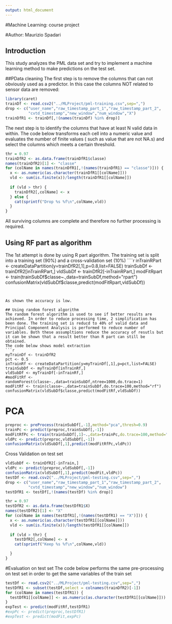 ```yaml
---
output: html_document
---
```

#Machine Learning: course project

#Author: Maurizio Spadari



## Introduction
This study analyzes the PML data set and try to implement a machine learning method to make predictions on the test set.

##PData cleaning
The first step is to remove the columns that can not obviously used as a predictor. In this case the columns NOT related to sensor data are removed:

```r
library(caret)
trainDf <- read.csv2("../MLProject/pml-training.csv",sep=",")
drop <- c("user_name","raw_timestamp_part_1","raw_timestamp_part_2",
          "cvtd_timestamp","new_window","num_window","X")
trainDfR1 <- trainDf[,!(names(trainDf) %in% drop)]
```

The next step is to identify the columns that have at least N valid data in within. The code below transforms each cell into a numeric value and evaluates the number of finite values ( such as value that are not NA.s) and select the columns which meets a certain threshold.
```r
thr = 0.97
trainDfR2 <- as.data.frame(trainDfR1$classe)
names(trainDfR2)[1] <- "classe"
for (colName in names(trainDfR1[,!(names(trainDfR1) == "classe")])) {
  x <- as.numeric(as.character(trainDfR1[[colName]]))
  vld <- sum(is.finite(x))/length(trainDfR1[[colName]])
  
  if (vld > thr) {
    trainDfR2[,colName] <- x
  } else {
    cat(sprintf("Drop %s %f\n",colName,vld))
  }
}


```
All surviving columns are complete and therefore no further processing is required.

## Using RF part as algorithm
The 1st attempt is done by using R part algorithm. The training set is split into a training set (90%) and a cross-validation set (10%)
````r
inTrainRPart <- createDataPartition(y=trainDfR2[,1],p=0.8,list=FALSE)
trainSubDf <- trainDfR2[inTrainRPart,]
vldSubDf <- trainDfR2[-inTrainRPart,]
modFitRpart <- train(trainSubDf$classe~.,data=trainSubDf,method="rpart")
confusionMatrix(vldSubDf$classe,predict(modFitRpart,vldSubDf))

```


As shown the accuracy is low. 

## Using random forest algorithm
The random forest algorithm is used to see if better results are achieved. In order to reduce processing time, 2 simplification has been done. The training set is reducd to 40% of valid data and Principal Component Analysis is performed to reduce number of variables. Both these assumpltions reduce the accuracy of resutls but it can be shown that a result better than R part can still be obtained.
The code below shows model extraction
```r
myTrainDf <- trainDfR2
pct <- 0.5
inTrainRf <- createDataPartition(y=myTrainDf[,1],p=pct,list=FALSE)
trainSubDf <- myTrainDf[inTrainRf,]
vldSubDf <- myTrainDf[-inTrainRf,]
#modFitRf <- randomForest(classe~.,data=trainSubDf,ntree=1000,do.trace=1)
modFitRf <- train(classe~.,data=trainSubDf,do.trace=100,method="rf")
confusionMatrix(vldSubDf$classe,predict(modFitRf,vldSubDf))
```

# PCA
```r
preproc <- preProcess(trainSubDf[,-1],method="pca",thresh=0.9)
trainPc <- predict(preproc,trainSubDf[,-1])
modFitRfPc <- train(trainSubDf[,1]~.,data=trainPc,do.trace=100,method="rf")
vldPc <- predict(preproc,vldSubDf[,-1])
confusionMatrix(vldSubDf[,1],predict(modFitRfPc,vldPc))
```


Cross Validation on test set

```r
vldSubDf <- trainDfR2[-inTrain,]
vldPc <- predict(preproc,vldSubDf[,-1])
confusionMatrix(vldSubDf[,1],predict(modFit,vldPc))
testDf <- read.csv2("../MLProject/pml-testing.csv",sep=",")
drop <- c("user_name","raw_timestamp_part_1","raw_timestamp_part_2",
          "cvtd_timestamp","new_window","num_window")
testDfR1 <- testDf[,!(names(testDf) %in% drop)]
```
```r
thr = 0.97
testDfR2 <- as.data.frame(testDfR1$X)
names(testDfR2)[1] <- "X"
for (colName in names(testDfR1[,!(names(testDfR1) == "X")])) {
  x <- as.numeric(as.character(testDfR1[[colName]]))
  vld <- sum(is.finite(x))/length(testDfR1[[colName]])
  
  if (vld > thr) {
    testDfR2[,colName] <- x
    cat(sprintf("Keep %s %f\n",colName,vld))

  }
}

```


#Evaluation on test set
The code below performs the same pre-processing on test set in order to get the same variables of the train set 
```r
testDf <- read.csv2("../MLProject/pml-testing.csv",sep=",")
testDfR1 <- subset(testDf,select = colnames(trainDfR2)[-1])
for (colName in names(testDfR1)) {
  testDfR1[[colName]] <- as.numeric(as.character(testDfR1[[colName]]))
}
expTest <- predict(modFitRf,testDfR1)
#expPc <- predict(preproc,testDfR1)
#expTest <- predict(modFit,expPc)
```


